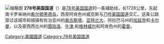 [[File:US_278_map.png|缩略图]]
'''278号美国国道'''（{{lang-en|U.S. Route 278}}）是[[78号美国国道|78号美国国道]]的一条辅助线，长1728公里，东起南卡罗来纳州[[希尔顿黑德岛_(南卡罗来纳州)|希尔顿黑德岛]]，西至阿肯色州威克斯与[[71号美国国道|71号美国国道]]交汇。这条公路穿过该城市和城镇有佐治亚州的[[奥古斯塔_(佐治亚州)|奥古斯塔]]、[[亚特兰大|亚特兰大]]、阿拉巴马州的[[加兹登_(阿拉巴马州)|加兹登]]和[[卡尔曼_(阿拉巴马州)|卡尔曼]]，以及密西西比州的[[图珀洛_(密西西比州)|图珀洛]]、[[牛津_(密西西比州)|牛津]],和[[格林威尔_(密西西比州)|格林威尔]]和阿肯色州的[[霍普_(阿肯色州)|霍普]]。

[[Category:美國國道|Category:美國國道]]
[[Category:78号美国国道|Category:78号美国国道]]